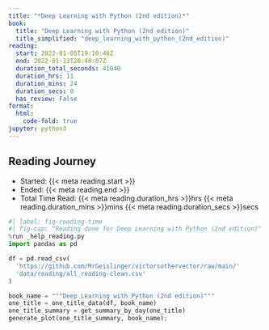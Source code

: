 ```yaml
---
title: "*Deep Learning with Python (2nd edition)*"
book:
  title: "Deep Learning with Python (2nd edition)"
  title_simplified: "deep_learning_with_python_(2nd_edition)"
reading:
  start: 2022-01-05T19:10:46Z
  end: 2022-01-13T20:40:07Z
  duration_total_seconds: 41040
  duration_hrs: 11
  duration_mins: 24
  duration_secs: 0
  has_review: False
format:
  html:
    code-fold: true
jupyter: python3
---
```


## Reading Journey

* Started: {{< meta reading.start >}}
* Ended: {{< meta reading.end >}}
* Total Time Read: {{< meta reading.duration_hrs >}}hrs {{< meta reading.duration_mins >}}mins {{< meta reading.duration_secs >}}secs

```python
#| label: fig-reading-time
#| fig-cap: "Reading done for Deep Learning with Python (2nd edition)"
%run _help_reading.py
import pandas as pd

df = pd.read_csv(
  'https://github.com/MrGeislinger/victorsothervector/raw/main/'
  'data/reading/all_reading-clean.csv'
)

book_name = """Deep Learning with Python (2nd edition)"""
one_title = one_title_data(df, book_name)
one_title_summary = get_summary_by_day(one_title)
generate_plot(one_title_summary, book_name);
```
